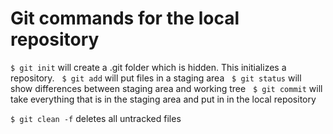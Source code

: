 # Git commands for the local repository
 
`$ git init` will create a .git folder which is hidden. This initializes a repository.  \  
`$ git add` will put files in a staging area  \  
`$ git status` will show differences between staging area and working tree  \  
`$ git commit` will take everything that is in the staging area and put in in the local repository  \  

 `$ git clean -f` 		deletes all untracked files  \  
